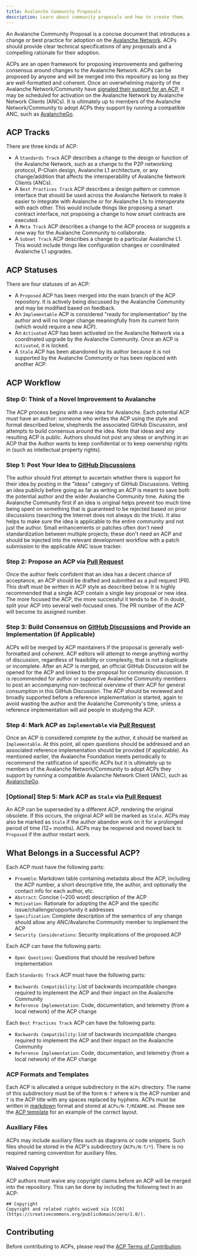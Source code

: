 ```yaml
---
title: Avalanche Community Proposals
description: Learn about community proposals and how to create them.
---
```


An Avalanche Community Proposal is a concise document that introduces a change or best practice for adoption on the [Avalanche Network](https://www.avax.com). ACPs should provide clear technical specifications of any proposals and a compelling rationale for their adoption.

ACPs are an open framework for proposing improvements and gathering consensus around changes to the Avalanche Network. ACPs can be proposed by anyone and will be merged into this repository as long as they are well-formatted and coherent. Once an overwhelming majority of the Avalanche Network/Community have [signaled their support for an ACP](/nodes/configure/configs-flags#avalanche-community-proposals), it may be scheduled for activation on the Avalanche Network by Avalanche Network Clients (ANCs). It is ultimately up to members of the Avalanche Network/Community to adopt ACPs they support by running a compatible ANC, such as [AvalancheGo](https://github.com/ava-labs/avalanchego).

## ACP Tracks

There are three kinds of ACP:

- A `Standards Track` ACP describes a change to the design or function of the Avalanche Network, such as a change to the P2P networking protocol, P-Chain design, Avalanche L1 architecture, or any change/addition that affects the interoperability of Avalanche Network Clients (ANCs).
- A `Best Practices Track` ACP describes a design pattern or common interface that should be used across the Avalanche Network to make it easier to integrate with Avalanche or for Avalanche L1s to interoperate with each other. This would include things like proposing a smart contract interface, not proposing a change to how smart contracts are executed.
- A `Meta Track` ACP describes a change to the ACP process or suggests a new way for the Avalanche Community to collaborate.
- A `Subnet Track` ACP describes a change to a particular Avalanche L1. This would include things like configuration changes or coordinated Avalanche L1 upgrades.

## ACP Statuses

There are four statuses of an ACP:

- A `Proposed` ACP has been merged into the main branch of the ACP repository. It is actively being discussed by the Avalanche Community and may be modified based on feedback.
- An `Implementable` ACP is considered "ready for implementation" by the author and will no longer change meaningfully from its current form (which would require a new ACP).
- An `Activated` ACP has been activated on the Avalanche Network via a coordinated upgrade by the Avalanche Community. Once an ACP is `Activated`, it is locked.
- A `Stale` ACP has been abandoned by its author because it is not supported by the Avalanche Community or has been replaced with another ACP.

## ACP Workflow

### Step 0: Think of a Novel Improvement to Avalanche

The ACP process begins with a new idea for Avalanche. Each potential ACP must have an author: someone who writes the ACP using the style and format described below, shepherds the associated GitHub Discussion, and attempts to build consensus around the idea. Note that ideas and any resulting ACP is public. Authors should not post any ideas or anything in an ACP that the Author wants to keep confidential or to keep ownership rights in (such as intellectual property rights).

### Step 1: Post Your Idea to [GitHub Discussions](https://github.com/avalanche-foundation/ACPs/discussions/categories/ideas)

The author should first attempt to ascertain whether there is support for their idea by posting in the "Ideas" category of GitHub Discussions. Vetting an idea publicly before going as far as writing an ACP is meant to save both the potential author and the wider Avalanche Community time. Asking the Avalanche Community first if an idea is original helps prevent too much time being spent on something that is guaranteed to be rejected based on prior discussions (searching the Internet does not always do the trick). It also helps to make sure the idea is applicable to the entire community and not just the author. Small enhancements or patches often don't need standardization between multiple projects; these don't need an ACP and should be injected into the relevant development workflow with a patch submission to the applicable ANC issue tracker.

### Step 2: Propose an ACP via [Pull Request](https://github.com/avalanche-foundation/ACPs/pulls)

Once the author feels confident that an idea has a decent chance of acceptance, an ACP should be drafted and submitted as a pull request (PR). This draft must be written in ACP style as described below. It is highly recommended that a single ACP contain a single key proposal or new idea. The more focused the ACP, the more successful it tends to be. If in doubt, split your ACP into several well-focused ones. The PR number of the ACP will become its assigned number.

### Step 3: Build Consensus on [GitHub Discussions](https://github.com/avalanche-foundation/ACPs/discussions/categories/discussion) and Provide an Implementation (if Applicable)

ACPs will be merged by ACP maintainers if the proposal is generally well-formatted and coherent. ACP editors will attempt to merge anything worthy of discussion, regardless of feasibility or complexity, that is not a duplicate or incomplete. After an ACP is merged, an official GitHub Discussion will be opened for the ACP and linked to the proposal for community discussion. It is recommended for author or supportive Avalanche Community members to post an accompanying non-technical overview of their ACP for general consumption in this GitHub Discussion. The ACP should be reviewed and broadly supported before a reference implementation is started, again to avoid wasting the author and the Avalanche Community's time, unless a reference implementation will aid people in studying the ACP.

### Step 4: Mark ACP as `Implementable` via [Pull Request](https://github.com/avalanche-foundation/ACPs/pulls)

Once an ACP is considered complete by the author, it should be marked as `Implementable`. At this point, all open questions should be addressed and an associated reference implementation should be provided (if applicable). As mentioned earlier, the Avalanche Foundation meets periodically to recommend the ratification of specific ACPs but it is ultimately up to members of the Avalanche Network/Community to adopt ACPs they support by running a compatible Avalanche Network Client (ANC), such as [AvalancheGo](https://github.com/ava-labs/avalanchego).

### [Optional] Step 5: Mark ACP as `Stale` via [Pull Request](https://github.com/avalanche-foundation/ACPs/pulls)

An ACP can be superseded by a different ACP, rendering the original obsolete. If this occurs, the original ACP will be marked as `Stale`. ACPs may also be marked as `Stale` if the author abandon work on it for a prolonged period of time (12+ months). ACPs may be reopened and moved back to `Proposed` if the author restart work.

## What Belongs in a Successful ACP?

Each ACP must have the following parts:

- `Preamble`: Markdown table containing metadata about the ACP, including the ACP number, a short descriptive title, the author, and optionally the contact info for each author, etc.
- `Abstract`: Concise (~200 word) description of the ACP
- `Motivation`: Rationale for adopting the ACP and the specific issue/challenge/opportunity it addresses
- `Specification`: Complete description of the semantics of any change should allow any ANC/Avalanche Community member to implement the ACP
- `Security Considerations`: Security implications of the proposed ACP

Each ACP can have the following parts:

- `Open Questions`: Questions that should be resolved before implementation

Each `Standards Track` ACP must have the following parts:

- `Backwards Compatibility`: List of backwards incompatible changes required to implement the ACP and their impact on the Avalanche Community
- `Reference Implementation`: Code, documentation, and telemetry (from a local network) of the ACP change

Each `Best Practices Track` ACP can have the following parts:

- `Backwards Compatibility`: List of backwards incompatible changes required to implement the ACP and their impact on the Avalanche Community
- `Reference Implementation`: Code, documentation, and telemetry (from a local network) of the ACP change

### ACP Formats and Templates

Each ACP is allocated a unique subdirectory in the `ACPs` directory. The name of this subdirectory must be of the form `N-T` where `N` is the ACP number and `T` is the ACP title with any spaces replaced by hyphens. ACPs must be written in [markdown](https://daringfireball.net/projects/markdown/syntax) format and stored at `ACPs/N-T/README.md`. Please see the [ACP template](https://github.com/avalanche-foundation/ACPs/blob/main/ACPs/TEMPLATE.md) for an example of the correct layout.

### Auxiliary Files

ACPs may include auxiliary files such as diagrams or code snippets. Such files should be stored in the ACP's subdirectory (`ACPs/N-T/*`). There is no required naming convention for auxiliary files.

### Waived Copyright

ACP authors must waive any copyright claims before an ACP will be merged into the repository. This can be done by including the following text in an ACP:

```
## Copyright
Copyright and related rights waived via [CC0](https://creativecommons.org/publicdomain/zero/1.0/).
```

## Contributing

Before contributing to ACPs, please read the [ACP Terms of Contribution](https://github.com/avalanche-foundation/ACPs/blob/main/CONTRIBUTING.md).